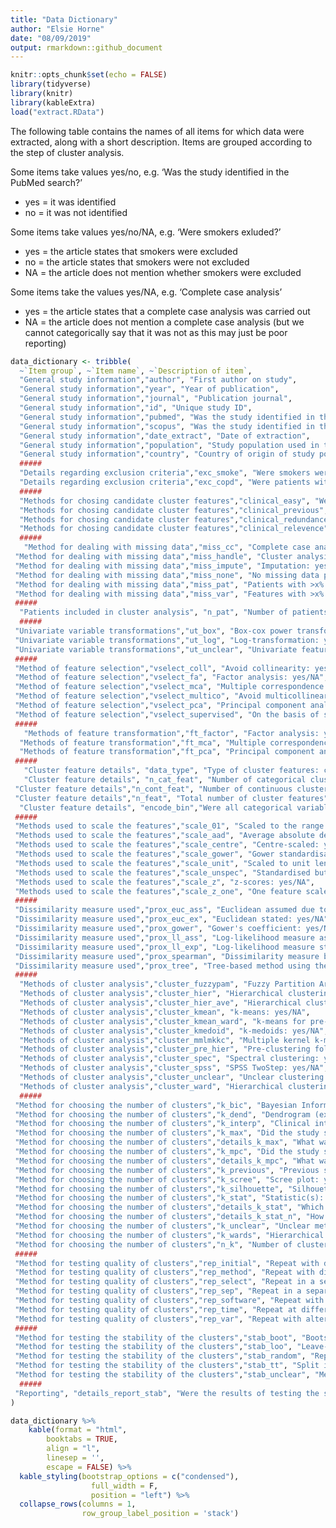 ```yaml
---
title: "Data Dictionary"
author: "Elsie Horne"
date: "08/09/2019"
output: rmarkdown::github_document
---
```


```r
knitr::opts_chunk$set(echo = FALSE)
library(tidyverse)
library(knitr)
library(kableExtra)
load("extract.RData")
```

The following table contains the names of all items for which data were extracted, along with a short description. Items are grouped according to the step of cluster analysis.  

Some items take values yes/no, e.g. 'Was the study identified in the PubMed search?'

* yes = it was identified
* no = it was not identified

Some items take values yes/no/NA, e.g. 'Were smokers exluded?'

* yes = the article states that smokers were excluded
* no = the article states that smokers were not excluded
* NA = the article does not mention whether smokers were excluded

Some items take the values yes/NA, e.g. 'Complete case analysis'

* yes = the article states that a complete case analysis was carried out
* NA = the article does not mention a complete case analysis (but we cannot categorically say that it was not as this may just be poor reporting)

```r
data_dictionary <- tribble(
  ~`Item group`, ~`Item name`, ~`Description of item`,
  "General study information","author", "First author on study",
  "General study information","year", "Year of publication",
  "General study information","journal", "Publication journal",
  "General study information","id", "Unique study ID",
  "General study information","pubmed", "Was the study identified in the PubMed search? yes/no",
  "General study information","scopus", "Was the study identified in the Scopus search? yes/no",
  "General study information","date_extract", "Date of extraction",
  "General study information","population", "Study population used in the cluster analysis",
  "General study information","country", "Country of origin of study population",
  #####
  "Details regarding exclusion criteria","exc_smoke", "Were smokers were excluded? yes/no/NA",
  "Details regarding exclusion criteria","exc_copd", "Were patients with Chronic Obstructive Pulmonary Disease (COPD) were excluded? yes/no/NA",
  #####
  "Methods for chosing candidate cluster features","clinical_easy", "Were candidate cluster features chosen on the basis of being easy to measure in clinical practice? yes/NA",
  "Methods for chosing candidate cluster features","clinical_previous", "Were candidate cluster features chosen on the basis of previous studies? yes/NA",
  "Methods for chosing candidate cluster features","clinical_redundance", "Were candidate cluster features chosen on the basis of avoiding clinical redundancy? yes/NA",
  "Methods for chosing candidate cluster features","clinical_relevence", "Were candidate cluster features chosen on the basis of their relevance to asthma subtypes? yes/NA",
  #####
   "Method for dealing with missing data","miss_cc", "Complete case analysis: yes/NA",
 "Method for dealing with missing data","miss_handle", "Cluster analysis methods could handle missing data: yes/NA",
 "Method for dealing with missing data","miss_impute", "Imputation: yes/NA",
 "Method for dealing with missing data","miss_none", "No missing data present: yes/NA",
 "Method for dealing with missing data","miss_pat", "Patients with >x% missing data removed: yes/NA",
 "Method for dealing with missing data","miss_var", "Features with >x% missing values removed: yes/NA",
 #####
  "Patients included in cluster analysis", "n_pat", "Number of patients",
  #####
 "Univariate variable transformations","ut_box", "Box-cox power transformation: yes/NA",
 "Univariate variable transformations","ut_log", "Log-transformation: yes/NA",
 "Univariate variable transformations","ut_unclear", "Univariate feature transformation carried out but methods unclear: yes/NA",
 #####
 "Method of feature selection","vselect_coll", "Avoid collinearity: yes/NA",
 "Method of feature selection","vselect_fa", "Factor analysis: yes/NA",
 "Method of feature selection","vselect_mca", "Multiple correspondence analysis: yes/NA",
 "Method of feature selection","vselect_multico", "Avoid multicollinearity: yes/NA",
 "Method of feature selection","vselect_pca", "Principal component analysis: yes/NA",
 "Method of feature selection","vselect_supervised", "On the basis of statistical tests: yes/NA",
 #####
   "Methods of feature transformation","ft_factor", "Factor analysis: yes/NA",
  "Methods of feature transformation","ft_mca", "Multiple correspondence analysis: yes/NA",
  "Methods of feature transformation","ft_pca", "Principal component analysis: yes/NA",
 #####
   "Cluster feature details", "data_type", "Type of cluster features: categorical/continuous/mixed/unclear",
   "Cluster feature details", "n_cat_feat", "Number of categorical cluster features",
 "Cluster feature details","n_cont_feat", "Number of continuous cluster features",
 "Cluster feature details","n_feat", "Total number of cluster features",
  "Cluster feature details", "encode_bin","Were all categorical variables encoded as binary variables: yes/NA",
 #####
 "Methods used to scale the features","scale_01", "Scaled to the range [0,1]: yes/NA",
 "Methods used to scale the features","scale_aad", "Average absolute deviation: yes/NA",
 "Methods used to scale the features","scale_centre", "Centre-scaled: yes/NA",
 "Methods used to scale the features","scale_gower", "Gower standardisation: yes/NA",
 "Methods used to scale the features","scale_unit", "Scaled to unit length: yes/NA",
 "Methods used to scale the features","scale_unspec", "Standardised but method unspecified: yes/NA",
 "Methods used to scale the features","scale_z", "z-scores: yes/NA",
 "Methods used to scale the features","scale_z_one", "One feature scaled to z-scores: yes/NA",
 #####
 "Dissimilarity measure used","prox_euc_ass", "Euclidean assumed due to cluster analysis method: yes/NA",
 "Dissimilarity measure used","prox_euc_ex", "Euclidean stated: yes/NA",
 "Dissimilarity measure used","prox_gower", "Gower's coefficient: yes/NA",
 "Dissimilarity measure used","prox_ll_ass", "Log-likelihood measure assumed due to cluster analysis method: yes/NA",
 "Dissimilarity measure used","prox_ll_exp", "Log-likelihood measure stated: yes/NA",
 "Dissimilarity measure used","prox_spearman", "Dissimilarity measure based on Sprearman's Rho: yes/NA",
 "Dissimilarity measure used","prox_tree", "Tree-based method using the treeClust R package: yes/NA",
 #####
  "Methods of cluster analysis","cluster_fuzzypam", "Fuzzy Partition Around Medoids: yes/NA",
  "Methods of cluster analysis","cluster_hier", "Hierarchical clustering with no details of linkage: yes/NA",
  "Methods of cluster analysis","cluster_hier_ave", "Hierarchical clustering with average linkage: yes/NA",
  "Methods of cluster analysis","cluster_kmean", "k-means: yes/NA",
  "Methods of cluster analysis","cluster_kmean_ward", "k-means for pre-clusters, hierarchical with Ward's linkage for final clusters: yes/NA",
  "Methods of cluster analysis","cluster_kmedoid", "k-medoids: yes/NA",
  "Methods of cluster analysis","cluster_mmlmkkc", "Multiple kernel k-means: yes/NA",
  "Methods of cluster analysis","cluster_pre_hier", "Pre-clustering followed by hierarchical clustering: yes/NA",
  "Methods of cluster analysis","cluster_spec", "Spectral clustering: yes/NA",
  "Methods of cluster analysis","cluster_spss", "SPSS TwoStep: yes/NA",
  "Methods of cluster analysis","cluster_unclear", "Unclear clustering methods: yes/NA",
  "Methods of cluster analysis","cluster_ward", "Hierarchical clustering with Ward's linkage: yes/NA",
  #####
 "Method for choosing the number of clusters","k_bic", "Bayesian Information Criterion (Implemented as part of SPSS Two Step): yes/NA",
 "Method for choosing the number of clusters","k_dend", "Dendrogram (explicitly stated or diagram included, stating hierarchical techniques not sufficient): yes/NA",
 "Method for choosing the number of clusters","k_interp", "Clinical interpretation of the cluster solution: yes/NA",
 "Method for choosing the number of clusters","k_max", "Did the study specify the maximum number of clusters which they considered?: yes/NA",
 "Method for choosing the number of clusters","details_k_max", "What was the maximum number of clusters considered?",
 "Method for choosing the number of clusters","k_mpc", "Did the study state the minumum size of cluster which they accept? yes/NA",
 "Method for choosing the number of clusters","details_k_mpc", "What was the minimum size of cluster considered?",
 "Method for choosing the number of clusters","k_previous", "Previous studies/results: yes/NA",
 "Method for choosing the number of clusters","k_scree", "Scree plot: yes/NA",
 "Method for choosing the number of clusters","k_silhouette", "Silhouette plot: yes/NA",
 "Method for choosing the number of clusters","k_stat", "Statistic(s): yes/NA", 
 "Method for choosing the number of clusters","details_k_stat", "Which statistic(s) were used?",
 "Method for choosing the number of clusters","details_k_stat_n", "How many statistics were used?",
 "Method for choosing the number of clusters","k_unclear", "Unclear methods for choosing the  number of clusters: : yes/NA",
 "Method for choosing the number of clusters","k_wards", "Hierarchical clustering with Ward's linkage: yes/NA",
 "Method for choosing the number of clusters","n_k", "Number of clusters chosen",
 #####
 "Method for testing quality of clusters","rep_initial", "Repeat with different initial values: yes/NA",
 "Method for testing quality of clusters","rep_method", "Repeat with different methods: yes/NA",
 "Method for testing quality of clusters","rep_select", "Repeat in a selected subset: yes/NA",
 "Method for testing quality of clusters","rep_sep", "Repeat in a separate cohort: yes/NA",
 "Method for testing quality of clusters","rep_software", "Repeat with different software: yes/NA",
 "Method for testing quality of clusters","rep_time", "Repeat at different time-point: yes/NA",
 "Method for testing quality of clusters","rep_var", "Repeat with altered variables: yes/NA",
 #####
 "Method for testing the stability of the clusters","stab_boot", "Bootstrap methods: yes/NA",
 "Method for testing the stability of the clusters","stab_loo", "Leave-one-out cross-validation: yes/NA",
 "Method for testing the stability of the clusters","stab_random", "Repeat in random subset: yes/NA",
 "Method for testing the stability of the clusters","stab_tt", "Split into train and test set: yes/NA",
 "Method for testing the stability of the clusters","stab_unclear", "Methods unclear: yes/NA",
  #####
 "Reporting", "details_report_stab", "Were the results of testing the stability/quality of the solution reported: yes/no"
)
```

```r
data_dictionary %>%
    kable(format = "html",
        booktabs = TRUE, 
        align = "l", 
        linesep = '',
        escape = FALSE) %>% 
  kable_styling(bootstrap_options = c("condensed"), 
                  full_width = F,
                  position = "left") %>%
  collapse_rows(columns = 1, 
                row_group_label_position = 'stack')
```